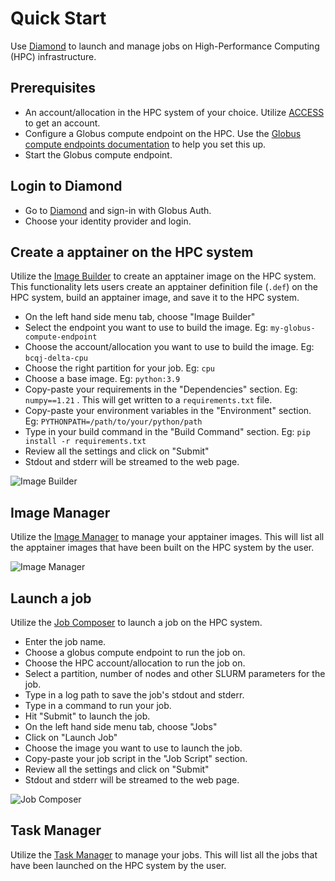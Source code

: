 # Quick Start

Use [Diamond](https://diamondhpc.ai/) to launch and manage jobs on High-Performance Computing (HPC) infrastructure.

## Prerequisites
- An account/allocation in the HPC system of your choice. Utilize [ACCESS](https://allocations.access-ci.org/) to get an account.
- Configure a Globus compute endpoint on the HPC. Use the [Globus compute endpoints documentation](https://globus-compute.readthedocs.io/en/2.6.0/endpoints.html) to help you set this up.
- Start the Globus compute endpoint.

## Login to Diamond
- Go to [Diamond](https://diamondhpc.ai/) and sign-in with Globus Auth.
- Choose your identity provider and login.

## Create a apptainer on the HPC system
Utilize the [Image Builder](https://diamondhpc.ai/image-builder) to create an apptainer image on the HPC system.
This functionality lets users create an apptainer definition file (`.def`) on the HPC system, build an apptainer image, and save it to the HPC system.

- On the left hand side menu tab, choose "Image Builder"
- Select the endpoint you want to use to build the image. Eg: `my-globus-compute-endpoint`
- Choose the account/allocation you want to use to build the image. Eg: `bcqj-delta-cpu`
- Choose the right partition for your job. Eg: `cpu`
- Choose a base image. Eg: `python:3.9`
- Copy-paste your requirements in the "Dependencies" section. Eg: `numpy==1.21` . This will get written to a `requirements.txt` file.
- Copy-paste your environment variables in the "Environment" section. Eg: `PYTHONPATH=/path/to/your/python/path`
- Type in your build command in the "Build Command" section. Eg: `pip install -r requirements.txt`
- Review all the settings and click on "Submit"
- Stdout and stderr will be streamed to the web page.

![Image Builder](../public/assets/image-builder.png)

## Image Manager
Utilize the [Image Manager](https://diamondhpc.ai/image-manager) to manage your apptainer images.
This will list all the apptainer images that have been built on the HPC system by the user.

![Image Manager](../public/assets/image-manager.png)


## Launch a job
Utilize the [Job Composer](https://diamondhpc.ai/job-composer) to launch a job on the HPC system.
- Enter the job name.
- Choose a globus compute endpoint to run the job on.
- Choose the HPC account/allocation to run the job on.
- Select a partition, number of nodes and other SLURM parameters for the job.
- Type in a log path to save the job's stdout and stderr.
- Type in a command to run your job.
- Hit "Submit" to launch the job.
- On the left hand side menu tab, choose "Jobs"
- Click on "Launch Job"
- Choose the image you want to use to launch the job.
- Copy-paste your job script in the "Job Script" section.
- Review all the settings and click on "Submit"
- Stdout and stderr will be streamed to the web page.

![Job Composer](../public/assets/job-composer.png)


## Task Manager
Utilize the [Task Manager](https://diamondhpc.ai/task-manager) to manage your jobs.
This will list all the jobs that have been launched on the HPC system by the user.


